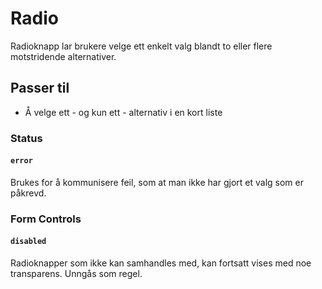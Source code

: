 
<Meta of={FhiRadioStories} />

# Radio

Radioknapp lar brukere velge ett enkelt valg blandt to eller flere motstridende alternativer.

## Passer til

- Å velge ett - og kun ett - alternativ i en kort liste

<Canvas of={FhiRadioStories.Preview} />

<Controls />

### Status

#### `error`

Brukes for å kommunisere feil, som at man ikke har gjort et valg som er påkrevd.

<Canvas of={FhiRadioStories.Error} />

### Form Controls

#### `disabled`

Radioknapper som ikke kan samhandles med, kan fortsatt vises med noe transparens. Unngås som regel. 

<Canvas of={FhiRadioStories.Disabled} />
